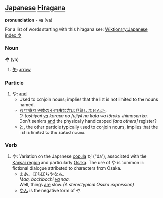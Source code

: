 == [[Japanese]] [[Hiragana]] ==
'''[[pronunciation]]''' - ya (ya)

For a list of words starting with this hiragana see: [[Wiktionary:Japanese index や]]

===Noun===
'''や''' (ya)

# [[矢]]: [[arrow]]

===Particle===

# や: [[and]]
#*Used to conjoin nouns; implies that the list is not limited to the nouns named.
#*[[お年寄り]]<u>や</u>[[体]][[の]][[不自由]][[な]][[方]][[は]][[登録]][[する|しません]][[か]]。<br>''O-toshiyori <u>ya</u> karada no fujiyû na kata wa tôroku shimasen ka.''<br>Don't seniors <u>and</u> the physically handicapped ''[and others]'' register?
#*[[と]], the other particle typically used to conjoin nouns, implies that the list is limited to the stated nouns.

===Verb===

# や: Variation on the Japanese [[copula]] だ ("da"), associated with the [[w:Kansai|Kansai region]] and particularly [[w:Osaka|Osaka]]. The use of や is common in fictional dialogue attributed to characters from Osaka.
#*[[まあ]]、[[ぼちぼち]]<u>や</u>[[な|なあ]]。<br>''Maa, bochibochi <u>ya</u> naa.''<br>Well, things <u>are</u> slow. ''(A stereotypical Osaka expression)''
#*[[やん]] is the negative form of や.